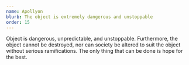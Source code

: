 ```yaml
---
name: Apollyon
blurb: The object is extremely dangerous and unstoppable
order: 15
---
```


Object is dangerous, unpredictable, and unstoppable. Furthermore, the object cannot be destroyed, nor can society be altered to suit the object without serious ramifications. The only thing that can be done is hope for the best.
